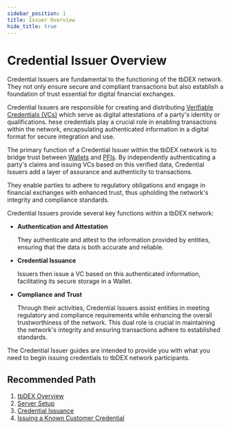 ```yaml
---
sidebar_position: 1
title: Issuer Overview
hide_title: true
---
```


# Credential Issuer Overview

Credential Issuers are fundamental to the functioning of the tbDEX network.
They not only ensure secure and compliant transactions but also establish a foundation of trust essential for digital financial exchanges.

Credential Issuers are responsible for creating and distributing [Verifiable Credentials (VCs)](/docs/web5/learn/verifiable-credentials) which serve as digital attestations of a party's identity or qualifications. 
hese credentials play a crucial role in enabling transactions within the network, encapsulating authenticated information in a digital format for secure integration and use.

The primary function of a Credential Issuer within the tbDEX network is to bridge trust between [Wallets](/docs/tbdex/wallet/overview) and [PFIs](/docs/tbdex/pfi/overview). 
By independently authenticating a party's claims and issuing VCs based on this verified data, Credential Issuers add a layer of assurance and authenticity to transactions.

They enable parties to adhere to regulatory obligations and engage in financial exchanges with enhanced trust, thus upholding the network's integrity and compliance standards.

Credential Issuers provide several key functions within a tbDEX network:

* **Authentication and Attestation** 

    They authenticate and attest to the information provided by entities, ensuring that the data is both accurate and reliable.

* **Credential Issuance** 

    Issuers then issue a VC based on this authenticated information, facilitating its secure storage in a Wallet.

* **Compliance and Trust** 

    Through their activities, Credential Issuers assist entities in meeting regulatory and compliance requirements while enhancing the overall trustworthiness of the network. This dual role is crucial in maintaining the network's integrity and ensuring transactions adhere to established standards.

The Credential Issuer guides are intended to provide you with what you need to begin issuing credentials to tbDEX network participants.

## Recommended Path

1. [tbDEX Overview](/docs/tbdex/)
2. [Server Setup](/docs/tbdex/issuer/vc-serverSetup)
3. [Credential Issuance](/docs/tbdex/issuer/vc-issuance)
4. [Issuing a Known Customer Credential](/docs/tbdex/issuer/kcc/kcc-issuer)
